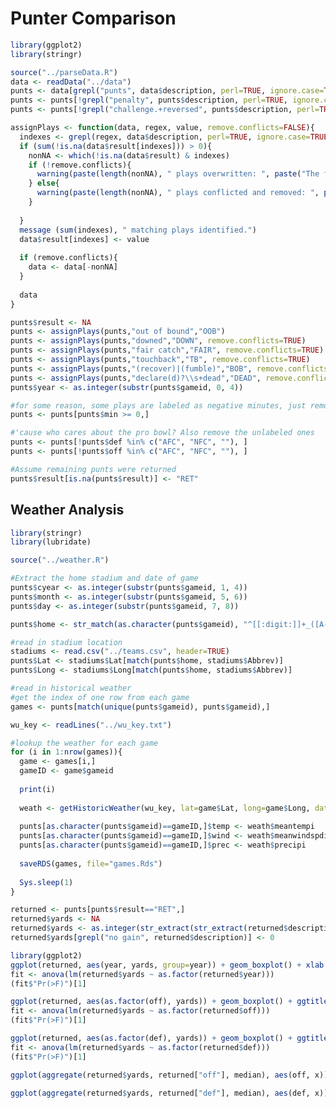 Punter Comparison
========================================================

```r
library(ggplot2)
library(stringr)

source("../parseData.R")
data <- readData("../data")
punts <- data[grepl("punts", data$description, perl=TRUE, ignore.case=TRUE),]
punts <- punts[!grepl("penalty", punts$description, perl=TRUE, ignore.case=TRUE),]
punts <- punts[!grepl("challenge.+reversed", punts$description, perl=TRUE, ignore.case=TRUE),]

assignPlays <- function(data, regex, value, remove.conflicts=FALSE){
  indexes <- grepl(regex, data$description, perl=TRUE, ignore.case=TRUE)
  if (sum(!is.na(data$result[indexes])) > 0){
    nonNA <- which(!is.na(data$result) & indexes)    
    if (!remove.conflicts){
      warning(paste(length(nonNA), " plays overwritten: ", paste("The following play was already labeled '", data$result[nonNA] ,"': (", nonNA, ")", data$description[nonNA], sep=""), sep=""))
    } else{
      warning(paste(length(nonNA), " plays conflicted and removed: ", paste("The following play was already labeled '", data$result[nonNA] ,"': (", nonNA, ")", data$description[nonNA], sep=""), sep=""))
    }
    
  }
  message (sum(indexes), " matching plays identified.")
  data$result[indexes] <- value
  
  if (remove.conflicts){
    data <- data[-nonNA]
  }
  
  data
}

punts$result <- NA
punts <- assignPlays(punts,"out of bound","OOB")
punts <- assignPlays(punts,"downed","DOWN", remove.conflicts=TRUE)
punts <- assignPlays(punts,"fair catch","FAIR", remove.conflicts=TRUE)
punts <- assignPlays(punts,"touchback","TB", remove.conflicts=TRUE)
punts <- assignPlays(punts,"(recover)|(fumble)","BOB", remove.conflicts=TRUE)
punts <- assignPlays(punts,"declare(d)?\\s+dead","DEAD", remove.conflicts=TRUE)
punts$year <- as.integer(substr(punts$gameid, 0, 4))

#for some reason, some plays are labeled as negative minutes, just remove for now.
punts <- punts[punts$min >= 0,]

#'cause who cares about the pro bowl? Also remove the unlabeled ones
punts <- punts[!punts$def %in% c("AFC", "NFC", ""), ]
punts <- punts[!punts$off %in% c("AFC", "NFC", ""), ]

#Assume remaining punts were returned
punts$result[is.na(punts$result)] <- "RET"
```

Weather Analysis
----------------

```r
library(stringr)
library(lubridate)

source("../weather.R")
```

```r
#Extract the home stadium and date of game
punts$cyear <- as.integer(substr(punts$gameid, 1, 4))
punts$month <- as.integer(substr(punts$gameid, 5, 6))
punts$day <- as.integer(substr(punts$gameid, 7, 8))

punts$home <- str_match(as.character(punts$gameid), "^[[:digit:]]+_([A-Z]+)@([A-Z]+)")[,3]

#read in stadium location
stadiums <- read.csv("../teams.csv", header=TRUE)
punts$Lat <- stadiums$Lat[match(punts$home, stadiums$Abbrev)]
punts$Long <- stadiums$Long[match(punts$home, stadiums$Abbrev)]

#read in historical weather
#get the index of one row from each game
games <- punts[match(unique(punts$gameid), punts$gameid),]

wu_key <- readLines("../wu_key.txt")

#lookup the weather for each game
for (i in 1:nrow(games)){
  game <- games[i,]
  gameID <- game$gameid
  
  print(i)
  
  weath <- getHistoricWeather(wu_key, lat=game$Lat, long=game$Long, date=mdy(paste(game$month, game$day, game$cyear, sep="/"),quiet=TRUE))
  
  punts[as.character(punts$gameid)==gameID,]$temp <- weath$meantempi
  punts[as.character(punts$gameid)==gameID,]$wind <- weath$meanwindspdi
  punts[as.character(punts$gameid)==gameID,]$prec <- weath$precipi
  
  saveRDS(games, file="games.Rds")
  
  Sys.sleep(1)  
}

```



```r

returned <- punts[punts$result=="RET",]
returned$yards <- NA
returned$yards <- as.integer(str_extract(str_extract(returned$description, "for .* yard(s)?"), "\\d+"))
returned$yards[grepl("no gain", returned$description)] <- 0

```



```r
library(ggplot2)
ggplot(returned, aes(year, yards, group=year)) + geom_boxplot() + xlab ("Season") + ggtitle("Average Punt Return per Season")
fit <- anova(lm(returned$yards ~ as.factor(returned$year)))
(fit$"Pr(>F)")[1]

ggplot(returned, aes(as.factor(off), yards)) + geom_boxplot() + ggtitle("Yards Given Up on Punt by Team") + xlab("Punting Team") + theme(axis.text.x = element_text(vjust=0.5,angle=90))
fit <- anova(lm(returned$yards ~ as.factor(returned$off)))
(fit$"Pr(>F)")[1]

ggplot(returned, aes(as.factor(def), yards)) + geom_boxplot() + ggtitle("Yards Gained on Punt Return by Team")  + xlab("Return Team") + theme(axis.text.x = element_text(vjust=0.5,angle=90))
fit <- anova(lm(returned$yards ~ as.factor(returned$def)))
(fit$"Pr(>F)")[1]

ggplot(aggregate(returned$yards, returned["off"], median), aes(off, x)) + geom_bar(stat="identity") + ggtitle("Average Yards Given Up on Punt") + xlab("Punting Team") + ylab("Yards") + theme(axis.text.x = element_text(vjust=0.5,angle=90))

ggplot(aggregate(returned$yards, returned["def"], median), aes(def, x)) + geom_bar(stat="identity")  + ggtitle("Average Yards Gained on Punt Return") + xlab("Return Team") + ylab("Yards") + theme(axis.text.x = element_text(vjust=0.5,angle=90))
```